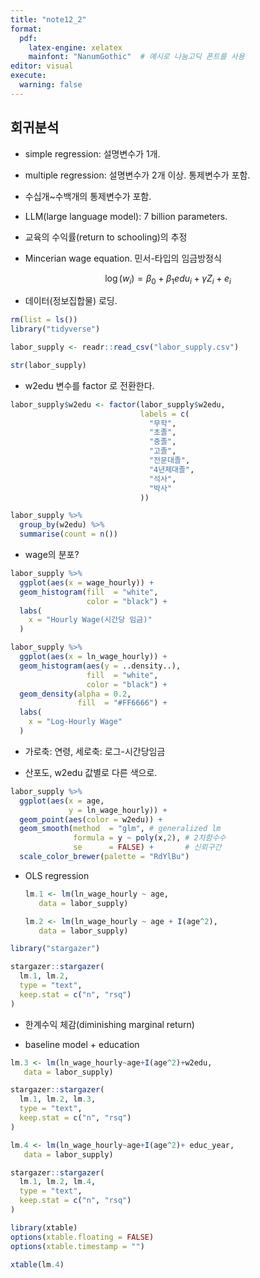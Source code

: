 ```yaml
---
title: "note12_2"
format: 
  pdf:
    latex-engine: xelatex
    mainfont: "NanumGothic"  # 예시로 나눔고딕 폰트를 사용
editor: visual
execute: 
  warning: false
---
```


## 회귀분석

-   simple regression: 설명변수가 1개.

-   multiple regression: 설명변수가 2개 이상. 통제변수가 포함.

-   수십개\~수백개의 통제변수가 포함.

-   LLM(large language model): 7 billion parameters.

-   교육의 수익률(return to schooling)의 추정

-   Mincerian wage equation. 민서-타입의 임금방정식

$$
\log(w_i) = \beta_0 + \beta_1 edu_i + \gamma Z_i + e_i
$$

-   데이터(정보집합물) 로딩.

```r
rm(list = ls())
library("tidyverse")

labor_supply <- readr::read_csv("labor_supply.csv")

```

```r
str(labor_supply)
```

-   w2edu 변수를 factor 로 전환한다.

```r
labor_supply$w2edu <- factor(labor_supply$w2edu,
                             labels = c(
                               "무학",
                               "초졸",
                               "중졸",
                               "고졸",
                               "전문대졸",
                               "4년제대졸",
                               "석사",
                               "박사"
                             ))

labor_supply %>% 
  group_by(w2edu) %>% 
  summarise(count = n())
```

-   wage의 분포?

```r
labor_supply %>% 
  ggplot(aes(x = wage_hourly)) +
  geom_histogram(fill  = "white",
                 color = "black") +
  labs(
    x = "Hourly Wage(시간당 임금)"
  )
```

```r
labor_supply %>% 
  ggplot(aes(x = ln_wage_hourly)) +
  geom_histogram(aes(y = ..density..), 
                 fill  = "white",
                 color = "black") +
  geom_density(alpha = 0.2,
               fill  = "#FF6666") +
  labs(
    x = "Log-Hourly Wage"
  )
```

-   가로축: 연령, 세로축: 로그-시간당임금

-   산포도, w2edu 값별로 다른 색으로.

```r
labor_supply %>% 
  ggplot(aes(x = age, 
             y = ln_wage_hourly)) +
  geom_point(aes(color = w2edu)) +
  geom_smooth(method  = "glm", # generalized lm
              formula = y ~ poly(x,2), # 2차함수수
              se      = FALSE) +       # 신뢰구간 
  scale_color_brewer(palette = "RdYlBu")
```

-   OLS regression

    ```r
    lm.1 <- lm(ln_wage_hourly ~ age,
       data = labor_supply)

    lm.2 <- lm(ln_wage_hourly ~ age + I(age^2),
       data = labor_supply)

    ```

```r
library("stargazer")

stargazer::stargazer(
  lm.1, lm.2,
  type = "text",
  keep.stat = c("n", "rsq")
)
```

-   한계수익 체감(diminishing marginal return)

-   baseline model + education

```r

lm.3 <- lm(ln_wage_hourly~age+I(age^2)+w2edu,
   data = labor_supply)

stargazer::stargazer(
  lm.1, lm.2, lm.3,
  type = "text",
  keep.stat = c("n", "rsq")
)
```

```r

lm.4 <- lm(ln_wage_hourly~age+I(age^2)+ educ_year,
   data = labor_supply)

stargazer::stargazer(
  lm.1, lm.2, lm.4,
  type = "text",
  keep.stat = c("n", "rsq")
)
```

```r
library(xtable)
options(xtable.floating = FALSE)
options(xtable.timestamp = "")

```

```r
xtable(lm.4)
```
